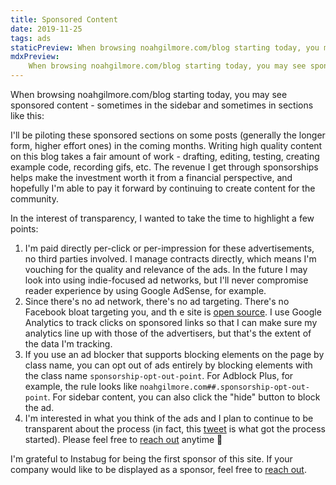```yaml
---
title: Sponsored Content
date: 2019-11-25
tags: ads
staticPreview: When browsing noahgilmore.com/blog starting today, you may see sponsored sections like this. I'll be piloting these sponsored sections on some posts (generally the longer form, higher effort ones) in the coming months. Writing high quality content on this blog takes a fair amount of work...
mdxPreview:
    When browsing noahgilmore.com/blog starting today, you may see sponsored sections like this. I'll be piloting these sponsored sections on some posts (generally the longer form, higher effort ones) in the coming months. Writing high quality content on this blog takes a fair amount of work...
---
```


When browsing noahgilmore.com/blog starting today, you may see sponsored content - sometimes in the sidebar and sometimes in sections like this:

<Instabug />

I'll be piloting these sponsored sections on some posts (generally the longer form, higher effort ones) in the coming months. Writing high quality content on this blog takes a fair amount of work - drafting, editing, testing, creating example code, recording gifs, etc. The revenue I get through sponsorships helps make the investment worth it from a financial perspective, and hopefully I'm able to pay it forward by continuing to create content for the community.

In the interest of transparency, I wanted to take the time to highlight a few points:

1. I'm paid directly per-click or per-impression for these advertisements, no third parties involved. I manage contracts directly, which means I'm vouching for the quality and relevance of the ads. In the future I may look into using indie-focused ad networks, but I'll never compromise reader experience by using Google AdSense, for example.
2. Since there's no ad network, there's no ad targeting. There's no Facebook bloat targeting you, and th    e site is [open source](https://github.com/noahsark769/noahgilmore.com). I use Google Analytics to track clicks on sponsored links so that I can make sure my analytics line up with those of the advertisers, but that's the extent of the data I'm tracking.
3. If you use an ad blocker that supports blocking elements on the page by class name, you can opt out of ads entirely by blocking elements with the class name `sponsorship-opt-out-point`. For Adblock Plus, for example, the rule looks like `noahgilmore.com##.sponsorship-opt-out-point`. For sidebar content, you can also click the "hide" button to block the ad.
4. I'm interested in what you think of the ads and I plan to continue to be transparent about the process (in fact, this [tweet](https://twitter.com/i/web/status/1189661305780625408) is what got the process started). Please feel free to [reach out](https://twitter.com/noahsark769) anytime 👋

I'm grateful to Instabug for being the first sponsor of this site. If your company would like to be displayed as a sponsor, feel free to [reach out](mailto:noah@noahgilmore.com).